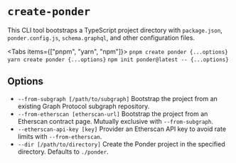 
# `create-ponder`

This CLI tool bootstraps a TypeScript project directory with `package.json`, `ponder.config.js`, `schema.graphql`, and other configuration files.

<Tabs items={["pnpm", "yarn", "npm"]}>
  <Tab>```pnpm create ponder {...options}```</Tab>
  <Tab>```yarn create ponder {...options}```</Tab>
  <Tab>```npm init ponder@latest -- {...options}```</Tab>
</Tabs>

## Options

- `--from-subgraph [/path/to/subgraph]`
  Bootstrap the project from an existing Graph Protocol subgraph repository.
- `--from-etherscan [etherscan-url]`
  Bootstrap the project from an Etherscan contract page. Mutually exclusive with `--from-subgraph`.
- `--etherscan-api-key [key]`
  Provider an Etherscan API key to avoid rate limits with `--from-etherscan`.
- `--dir [/path/to/directory]`
  Create the Ponder project in the specified directory. Defaults to `./ponder`.
